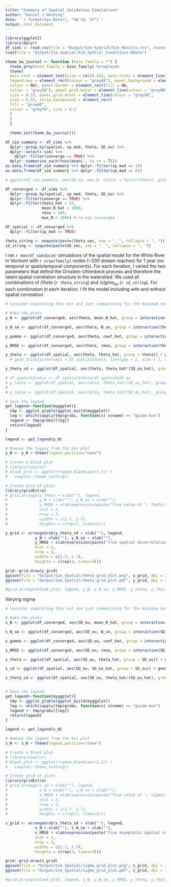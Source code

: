 ```yaml
---
title: "Summary of Spatial Validation Simulations"
author: "Daniel J Hocking"
date: '`r format(Sys.Date(), "%B %d, %Y")`'
output: html_document
---
```


```r
library(ggplot2)
library(dplyr)
df_sims <- read.csv(file = "Output/Sim_Spatial/Sim_Results.csv", header = TRUE, stringsAsFactors = FALSE)
load(file = "Output/Sim_Spatial/Sim_Spatial_Conditions.RData")
```


```r
theme_bw_journal <- function (base_family = "") {
  theme_grey(base_family = base_family) %+replace%
  theme(
  axis.text = element_text(size = rel(0.8)), axis.ticks = element_line(colour = "black"),
  legend.key = element_rect(colour = "grey80"), panel.background = element_rect(fill = "white",
  colour = NA), panel.border = element_rect(fill = NA,
  colour = "grey50"), panel.grid.major = element_line(colour = "grey90",
  size = 0.2), panel.grid.minor = element_line(colour = "grey98",
  size = 0.5), strip.background = element_rect(
  fill = "grey80",
  colour = "grey50", size = 0.2
  )
  )
  }
  
  theme_set(theme_bw_journal())
```


```r
df_sim_summary <- df_sims %>%
  dplyr::group_by(spatial, sp_mod, theta, SD_ou) %>%
  dplyr::select(-sim) %>%
    dplyr::filter(converge == TRUE) %>%
  dplyr::summarise_each(funs(mean(., na.rm = T)))
as.data.frame(df_sim_summary %>% dplyr::filter(sp_mod == 1)) 
as.data.frame(df_sim_summary %>% dplyr::filter(sp_mod == 0)) 

# ggplot(df_sim_summary, aes(SD_ou, max_N, colour = factor(theta), group = factor(theta))) + geom_smooth() #stat_smooth(aes(fill = factor(theta)))

df_converged <- df_sims %>%
  dplyr::group_by(spatial, sp_mod, theta, SD_ou) %>%
  dplyr::filter(converge == TRUE) %>%
  dplyr::filter(theta_hat < 15,
                mean_N_hat < 1000,
                rmse < 100,
                max_N < 1000) # no way converged

df_spatial <- df_converged %>%
  dplyr::filter(sp_mod == TRUE)

theta_string <- noquote(paste(theta_vec, sep = ", ", collapse = ", "))
sd_string <- noquote(paste(SD_vec, sep = ", ", collapse = ", "))
```

I ran `r max(df_sims$sim)` simulations of the spatial model for the White River in Vermont with `r nrow(family)` nodes (~330 stream reaches) for 1 year (no temporal or spatiotemporal components). For each iteration, I varied the two parameters that defind the Ornstein-Uhlenbeck process and therefore the latent spatial correlation structure in the watershed. We used all combinations of $/theta$ (`r theta_string`) and $/sigma_{ou}$ (`r sd_string`). For each combination in each iteration, I fit the model including with and without spatial correlation.


```r
# consider separating this out and just summarizing for the maximum number of sites or n_sites = 100 to more clearly isolate the year effects

# Make the plots
y_N <- ggplot(df_converged, aes(theta, mean_N_hat, group = interaction(theta, sp_mod))) + geom_boxplot(aes(fill = factor(sp_mod)), outlier.colour = "NA", width = 0.33) + scale_fill_manual(values=c("#F8766D", "#619CFF"), name = "Spatial", labels = c("FALSE", "TRUE")) + theme(legend.position = "right") + ylab("Mean density")  + stat_summary(fun.y=mean, colour="darkred", geom="point", shape=18, size=3, aes(theta, mean_N, group = interaction(theta))) + geom_text(x = 5, y = 65, label = "b") + coord_cartesian(ylim = c(0, 85)) # + ylim(c(0,500)) #+ geom_hline(yintercept = mean(df_converged$mean_N, na.rm = T), linetype = 2, size = 1, colour = "red") 

y_N_se <- ggplot(df_converged, aes(theta, N_se, group = interaction(theta, sp_mod))) + geom_boxplot(aes(fill = factor(sp_mod)), outlier.colour = "NA", width = 0.33) + scale_fill_manual(values=c("#F8766D", "#619CFF")) + theme(legend.position = "none") + ylab("SE of mean density") + geom_text(x = 5, y = 1.3, label = "c") + coord_cartesian(ylim = c(0, 3))

y_gamma <- ggplot(df_converged, aes(theta, coef_hat, group = interaction(theta, sp_mod))) + geom_boxplot(aes(fill = factor(sp_mod)), outlier.colour = "NA", width = 0.33) + scale_fill_manual(values=c("#F8766D", "#619CFF")) + geom_hline(yintercept = df_converged$coef_true, linetype = 2, size = 0.6, colour = "darkred") + theme(legend.position = "none") + ylab(expression(paste("Fixed effect (", gamma, ")"))) + geom_text(x = 5, y = 0.72, label = "e") + coord_cartesian(ylim = c(0.38, 0.62))

y_RMSE <- ggplot(df_converged, aes(theta, rmse, group = interaction(theta, sp_mod))) + geom_boxplot(aes(fill = factor(sp_mod)), outlier.colour = "NA", width = 0.33) + scale_fill_manual(values=c("#F8766D", "#619CFF")) + theme(legend.position = "none") + ylab("RMSE") + coord_cartesian(ylim = c(0, 80)) # + geom_text(x = 0, y = 55, label = "d")

y_theta <- ggplot(df_spatial, aes(theta, theta_hat, group = theta)) + geom_boxplot(aes(fill = "#619CFF"), outlier.colour = "NA", width = 0.33, width = 0.33) + scale_fill_manual(values=c("#619CFF"))  + theme(legend.position="none") + stat_summary(fun.y=mean, colour="darkred", geom="point", shape=18, size=3, aes(theta, theta, group = theta)) + ylab(expression(paste("Spatial decorrelation (", theta[epsilon], ")"))) + xlab(expression(theta)) + geom_text(x = 5, y = 10.5, label = "a") + coord_cartesian(ylim = c(0, 7)) #+ geom_text(data = means, aes(label = weight, y = weight + 0.08))
  # geom_hline(yintercept = df_spatial$theta, linetype = 2, size = 1, colour = "red") + xlab("")

y_theta_sd <- ggplot(df_spatial, aes(theta, theta_hat*(SD_ou_hat), group = theta)) + geom_boxplot(aes(fill = "#619CFF"), outlier.colour = "NA", width = 0.33, width = 0.33) + scale_fill_manual(values=c("#619CFF"))  + theme(legend.position="none") + stat_summary(fun.y=mean, colour="darkred", geom="point", shape=18, size=3, aes(theta, theta*SD_ou, group = theta)) + ylab(expression(paste("Spatial component (", theta[epsilon]*sigma[epsilon], ")"))) + xlab(expression(theta[epsilon])) + geom_text(x = 5, y = 10.5, label = "a") + coord_cartesian(ylim = c(0, 30))

# df_spatial$ratio <- df_spatial$theta/df_spatial$SD_ou
# y_ratio <- ggplot(df_spatial, aes(ratio, theta_hat/(SD_ou_hat), group = ratio)) + geom_boxplot(aes(fill = "#619CFF"), outlier.colour = "NA", width = 0.33, width = 0.33) + scale_fill_manual(values=c("#619CFF"))  + theme(legend.position="none") + stat_summary(fun.y=mean, colour="darkred", geom="point", shape=18, size=3, aes(ratio, ratio, group = ratio)) + ylab(expression(paste("Spatial ratio (", theta[epsilon]/sigma[epsilon], ")"))) + xlab(expression(theta)) + geom_text(x = 5, y = 10.5, label = "a") + coord_cartesian(ylim = c(0, 100)) + geom_abline(aes(intercept = 0, slope = 1))
# 
# y_ratio <- ggplot(df_spatial, aes(ratio, theta_hat/(SD_ou_hat), group = ratio)) + geom_point()  + theme(legend.position="none") + stat_summary(fun.y=mean, colour="darkred", geom="point", shape=18, size=3, aes(theta, ratio, group = ratio)) + ylab(expression(paste("Spatial ratio (", theta[epsilon]/sigma[epsilon], ")"))) + xlab(expression(theta)) + geom_text(x = 5, y = 10.5, label = "a") + coord_cartesian(ylim = c(0, 30))

# Save the legend
get_legend<-function(myggplot){
  tmp <- ggplot_gtable(ggplot_build(myggplot))
  leg <- which(sapply(tmp$grobs, function(x) x$name) == "guide-box")
  legend <- tmp$grobs[[leg]]
  return(legend)
}

legend <- get_legend(y_N)

# Remove the legend from the box plot
y_N <- y_N + theme(legend.position="none")

# Create a blank plot
# library(cowplot)
# blank_plot <- ggplot()+geom_blank(aes(1,1)) + 
#   cowplot::theme_nothing()

# Create grid of plots
library(gridExtra)
# grid.arrange(y_theta + xlab(""), legend, 
#              y_N + xlab(""), y_N_se + xlab(""), 
#              y_RMSE + xlab(expression(paste("True value of ", theta))), y_gamma + xlab(expression(paste("True value of ", theta))), 
#              ncol = 2, 
#              nrow = 3, 
#              widths = c(2.7, 2.7), 
#              heights = c(rep(3, times=3)))

y_grid <- arrangeGrob(y_theta_sd + xlab(""), legend, 
             y_N + xlab(""), y_N_se + xlab(""), 
             y_RMSE + xlab(expression(paste("True spatial decorrelation (", theta[epsilon], ")"))), y_gamma + xlab(expression(paste("True spatial decorrelation (", theta[epsilon], ")"))), 
             ncol = 2, 
             nrow = 3, 
             widths = c(2.7, 2.7), 
             heights = c(rep(3, times=3)))

grid::grid.draw(y_grid)
ggsave(file = "Output/Sim_Spatial/theta_grid_plot.png", y_grid, dpi = 300)
ggsave(file = "Output/Sim_Spatial/theta_grid_plot.pdf", y_grid, dpi = 300)

#grid.arrange(blank_plot, legend, y_N, y_N_se, y_RMSE, y_theta, y_rhot, y_sigmat, y_thet_st, y_rho_st, ncol = 2, nrow = 5, widths = c(2.7, 2.7), heights = c(0.2, rep(2.5, times=4))) # y_gamma, 

```

Varying sigma 

```r
# consider separating this out and just summarizing for the maximum number of years or n_years = 20 to more clearly isolate the site effects

# Make the plots
s_N <- ggplot(df_converged, aes(SD_ou, mean_N_hat, group = interaction(SD_ou, sp_mod))) + geom_boxplot(aes(fill = factor(sp_mod)), outlier.colour = "NA", width = 0.13) + scale_fill_manual(values=c("#F8766D", "#619CFF"), name = "Spatial", labels = c("FALSE", "TRUE")) + theme(legend.position = "right") + ylab("Mean density") + stat_summary(fun.y=mean, colour="darkred", geom="point", shape=18, size=3, aes(SD_ou, mean_N, group = interaction(SD_ou))) + coord_cartesian(ylim = c(0, 70)) # + geom_text(x = .2, y = 40, label = "b", size = 10)  # + geom_hline(yintercept = mean(df_converged$mean_N, na.rm = T), linetype = 2, size = 1, colour = "red")

s_N_se <- ggplot(df_converged, aes(SD_ou, N_se, group = interaction(SD_ou, sp_mod))) + geom_boxplot(aes(fill = factor(sp_mod)), outlier.colour = "NA", width = 0.13) + scale_fill_manual(values=c("#F8766D", "#619CFF")) + theme(legend.position = "none") + ylab("SE of mean density") + coord_cartesian(ylim = c(0, 2.6)) # + geom_text(x = .2, y = 0.35, label = "c", size = 10) 

s_gamma <- ggplot(df_converged, aes(SD_ou, coef_hat, group = interaction(SD_ou, sp_mod))) + geom_boxplot(aes(fill = factor(sp_mod)), outlier.colour = "NA", width = 0.13) + scale_fill_manual(values=c("#F8766D", "#619CFF")) + geom_hline(yintercept = df_converged$coef_true, linetype = 2, size = 0.6, colour = "darkred") + theme(legend.position = "none") + ylab(expression(paste("Fixed effect (", gamma, ")"))) + coord_cartesian(ylim = c(0.3, 0.7)) # + geom_text(x = .2, y = 0.61, label = "e", size = 10) 

s_RMSE <- ggplot(df_converged, aes(SD_ou, rmse, group = interaction(SD_ou, sp_mod))) + geom_boxplot(aes(fill = factor(sp_mod)), outlier.colour = "NA", width = 0.13) + scale_fill_manual(values=c("#F8766D", "#619CFF")) + theme(legend.position = "none") + ylab("RMSE") + coord_cartesian(ylim = c(0, 65)) # + geom_text(x = .2, y = 28, label = "d", size = 10) 

s_theta <- ggplot(df_spatial, aes(SD_ou, theta_hat, group = SD_ou)) + geom_boxplot(aes(fill = "#619CFF"), outlier.colour = "NA", width = 0.13) + scale_fill_manual(values=c("#619CFF"))  + theme(legend.position="none") + stat_summary(fun.y=mean, colour="darkred", geom="point", shape=18, size=3, aes(SD_ou, SD_ou, group = SD_ou)) + ylab(expression(paste("Spatial decorrelation (", theta[epsilon], ")"))) + coord_cartesian(ylim = c(0, 6)) #+ geom_text(x = .2, y = 70, label = "b", size = 10) 

s_sd <- ggplot(df_spatial, aes(SD_ou, SD_ou_hat, group = SD_ou)) + geom_boxplot(aes(fill = "#619CFF"), outlier.colour = "NA", width = 0.13) + scale_fill_manual(values=c("#619CFF")) + theme(legend.position="none") + xlab("") + stat_summary(fun.y=mean, colour="darkred", geom="point", shape=18, size=3, aes(SD_ou, SD_ou, group = SD_ou)) + ylab(expression(paste("Spatial variation (", sigma[epsilon], ")"))) + coord_cartesian(ylim = c(0, 1.5)) # + geom_text(x = .2, y = 0.8, label = "a", size = 10)  # + geom_hline(yintercept = df_spatial$theta, linetype = 2, size = 1, colour = "red")

s_theta_sd <- ggplot(df_spatial, aes(SD_ou, theta_hat/(SD_ou_hat), group = SD_ou)) + geom_boxplot(aes(fill = "#619CFF"), outlier.colour = "NA", width = 0.13, width = 0.13) + scale_fill_manual(values=c("#619CFF"))  + theme(legend.position="none") + stat_summary(fun.y=mean, colour="darkred", geom="point", shape=18, size=3, aes(SD_ou, theta/SD_ou, group = SD_ou)) + ylab(expression(paste("Spatial ratio (", theta[epsilon]/sigma[epsilon], ")"))) + xlab(expression(sigma[epsilon])) + geom_text(x = 5, y = 10.5, label = "a") + coord_cartesian(ylim = c(0, 175))


# Save the legend
get_legend<-function(myggplot){
  tmp <- ggplot_gtable(ggplot_build(myggplot))
  leg <- which(sapply(tmp$grobs, function(x) x$name) == "guide-box")
  legend <- tmp$grobs[[leg]]
  return(legend)
}

legend <- get_legend(s_N)

# Remove the legend from the box plot
s_N <- s_N + theme(legend.position="none")

# Create a blank plot
# library(cowplot)
# blank_plot <- ggplot()+geom_blank(aes(1,1)) + 
#   cowplot::theme_nothing()

# Create grid of plots
library(gridExtra)
# grid.arrange(s_sd + xlab(""), legend, 
#              s_N + xlab(""), s_N_se + xlab(""), 
#              s_RMSE + xlab(expression(paste("True value of ", sigma))), s_gamma + xlab(expression(paste("True value of ", sigma))), 
#              ncol = 2, 
#              nrow = 3, 
#              widths = c(2.7, 2.7), 
#              heights = c(rep(3, times=3)))

s_grid <- arrangeGrob(s_theta_sd + xlab(""), legend, 
             s_N + xlab(""), s_N_se + xlab(""), 
             s_RMSE + xlab(expression(paste("True asymptotic spatial variation (", sigma[epsilon], ")"))), s_gamma + xlab(expression(paste("True asymptotic spatial variation (", sigma[epsilon], ")"))), 
             ncol = 2, 
             nrow = 3, 
             widths = c(2.7, 2.7), 
             heights = c(rep(3, times=3)))

grid::grid.draw(s_grid)
ggsave(file = "Output/Sim_Spatial/sigma_grid_plot.png", s_grid, dpi = 300)
ggsave(file = "Output/Sim_Spatial/sigma_grid_plot.pdf", s_grid, dpi = 300)

#grid.arrange(blank_plot, legend, y_N, y_N_se, y_RMSE, y_theta, y_rhot, y_sigmat, y_thet_st, y_rho_st, ncol = 2, nrow = 5, widths = c(2.7, 2.7), heights = c(0.2, rep(2.5, times=4))) # y_gamma, 

```

